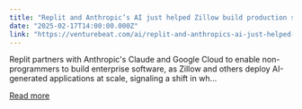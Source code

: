 ```yaml
---
title: "Replit and Anthropic’s AI just helped Zillow build production software—without a single engineer"
date: "2025-02-17T14:00:00.000Z"
link: "https://venturebeat.com/ai/replit-and-anthropics-ai-just-helped-zillow-build-production-software-without-a-single-engineer/"
---
```


Replit partners with Anthropic's Claude and Google Cloud to enable non-programmers to build enterprise software, as Zillow and others deploy AI-generated applications at scale, signaling a shift in wh...

[Read more](https://venturebeat.com/ai/replit-and-anthropics-ai-just-helped-zillow-build-production-software-without-a-single-engineer/)
